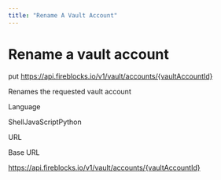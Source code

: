 ```yaml
---
title: "Rename A Vault Account"
---
```

  
  # Rename a vault account

put https://api.fireblocks.io/v1/vault/accounts/{vaultAccountId}

Renames the requested vault account

Language

ShellJavaScriptPython

URL

Base URL

https://api.fireblocks.io/v1/vault/accounts/{vaultAccountId}